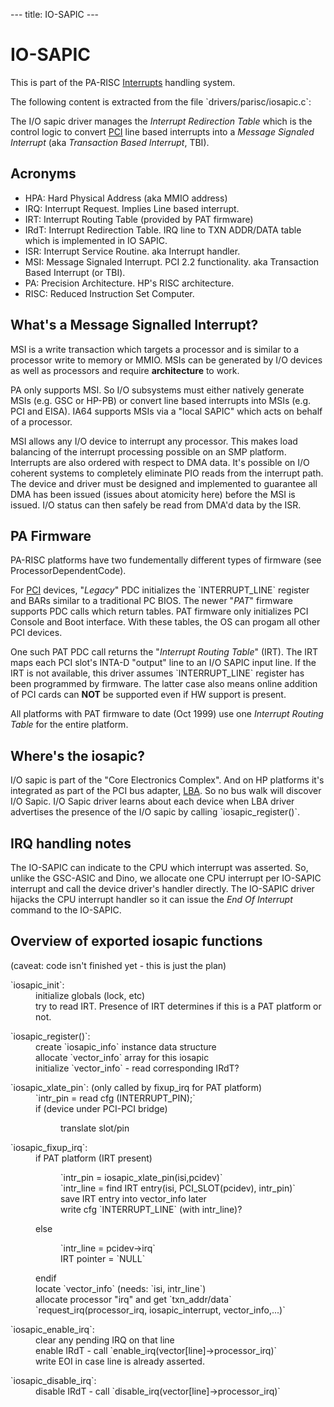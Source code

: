 ---
title: IO-SAPIC
---

= IO-SAPIC =

This is part of the PA-RISC [[Interrupts]] handling system.

The following content is extracted from the file `drivers/parisc/iosapic.c`:

The I/O sapic driver manages the ''Interrupt Redirection Table'' which is
the control logic to convert [[PCI]] line based interrupts into a ''Message
Signaled Interrupt'' (aka ''Transaction Based Interrupt'', TBI).

== Acronyms ==

* HPA: Hard Physical Address (aka MMIO address)
* IRQ: Interrupt Request. Implies Line based interrupt.
* IRT: Interrupt Routing Table (provided by PAT firmware)
* IRdT: Interrupt Redirection Table. IRQ line to TXN ADDR/DATA table which is implemented in IO SAPIC.
* ISR: Interrupt Service Routine. aka Interrupt handler.
* MSI: Message Signaled Interrupt. PCI 2.2 functionality. aka Transaction Based Interrupt (or TBI).
* PA: Precision Architecture. HP's RISC architecture.
* RISC: Reduced Instruction Set Computer.

== What's a Message Signalled Interrupt? ==

MSI is a write transaction which targets a processor and is similar
to a processor write to memory or MMIO. MSIs can be generated by I/O
devices as well as processors and require '''architecture''' to work.

PA only supports MSI. So I/O subsystems must either natively generate
MSIs (e.g. GSC or HP-PB) or convert line based interrupts into MSIs
(e.g. PCI and EISA).  IA64 supports MSIs via a "local SAPIC" which
acts on behalf of a processor.

MSI allows any I/O device to interrupt any processor. This makes
load balancing of the interrupt processing possible on an SMP platform.
Interrupts are also ordered with respect to DMA data. It's possible on I/O
coherent systems to completely eliminate PIO reads from the interrupt
path. The device and driver must be designed and implemented to
guarantee all DMA has been issued (issues about atomicity here)
before the MSI is issued. I/O status can then safely be read from
DMA'd data by the ISR.

== PA Firmware ==

PA-RISC platforms have two fundementally different types of firmware (see ProcessorDependentCode).

For [[PCI]] devices, "''Legacy''" PDC initializes the `INTERRUPT_LINE` register
and BARs similar to a traditional PC BIOS.
The newer "''PAT''" firmware supports PDC calls which return tables.
PAT firmware only initializes PCI Console and Boot interface.
With these tables, the OS can progam all other PCI devices.

One such PAT PDC call returns the "''Interrupt Routing Table''" (IRT).
The IRT maps each PCI slot's INTA-D "output" line to an I/O SAPIC
input line.  If the IRT is not available, this driver assumes
`INTERRUPT_LINE` register has been programmed by firmware. The latter
case also means online addition of PCI cards can '''NOT''' be supported
even if HW support is present.

All platforms with PAT firmware to date (Oct 1999) use one ''Interrupt
Routing Table'' for the entire platform.

== Where's the iosapic? ==

I/O sapic is part of the "Core Electronics Complex". And on HP platforms
it's integrated as part of the PCI bus adapter, [[LBA]].  So no bus walk
will discover I/O Sapic. I/O Sapic driver learns about each device
when LBA driver advertises the presence of the I/O sapic by calling
`iosapic_register()`.

== IRQ handling notes ==

The IO-SAPIC can indicate to the CPU which interrupt was asserted.
So, unlike the GSC-ASIC and Dino, we allocate one CPU interrupt per
IO-SAPIC interrupt and call the device driver's handler directly.
The IO-SAPIC driver hijacks the CPU interrupt handler so it can
issue the ''End Of Interrupt'' command to the IO-SAPIC.

== Overview of exported iosapic functions ==

(caveat: code isn't finished yet - this is just the plan)

;`iosapic_init`:
: initialize globals (lock, etc)
: try to read IRT. Presence of IRT determines if this is a PAT platform or not.

;`iosapic_register()`:
: create `iosapic_info` instance data structure
: allocate `vector_info` array for this iosapic
: initialize `vector_info` - read corresponding IRdT?

;`iosapic_xlate_pin`: (only called by fixup_irq for PAT platform)
: `intr_pin = read cfg (INTERRUPT_PIN);`
: if (device under PCI-PCI bridge) 
:: translate slot/pin

;`iosapic_fixup_irq`:
: if PAT platform (IRT present)
:: `intr_pin = iosapic_xlate_pin(isi,pcidev)`
:: `intr_line = find IRT entry(isi, PCI_SLOT(pcidev), intr_pin)`
:: save IRT entry into vector_info later
:: write cfg `INTERRUPT_LINE` (with intr_line)?
: else
:: `intr_line = pcidev->irq`
::  IRT pointer = `NULL`
: endif
: locate `vector_info` (needs: `isi, intr_line`)
: allocate processor "irq" and get `txn_addr/data`
: `request_irq(processor_irq,  iosapic_interrupt, vector_info,...)`

;`iosapic_enable_irq`:
: clear any pending IRQ on that line
: enable IRdT - call `enable_irq(vector[line]->processor_irq)`
: write EOI in case line is already asserted.

; `iosapic_disable_irq`:
: disable IRdT - call `disable_irq(vector[line]->processor_irq)`